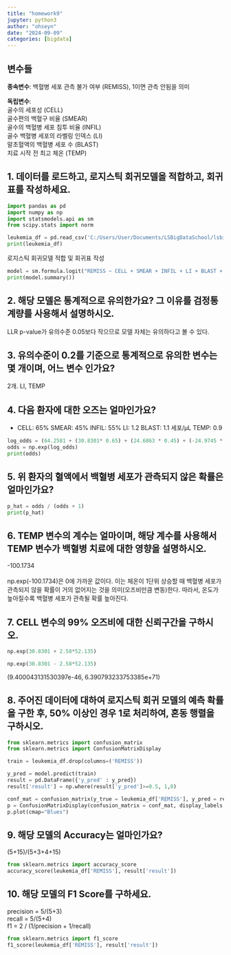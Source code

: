 ```yaml
---
title: "homework9"
jupyter: python3
author: "ohseyn"
date: "2024-09-09"
categories: [bigdata]
---
```


## 변수들

**종속변수**: 백혈병 세포 관측 불가 여부 (REMISS), 1이면 관측 안됨을 의미

**독립변수**:<br>
        골수의 세포성 (CELL)<br>
        골수편의 백혈구 비율 (SMEAR)<br>
        골수의 백혈병 세포 침투 비율 (INFIL)<br>
        골수 백혈병 세포의 라벨링 인덱스 (LI)<br>
        말초혈액의 백혈병 세포 수 (BLAST)<br>
        치료 시작 전 최고 체온 (TEMP)<br>

## 1. 데이터를 로드하고, 로지스틱 회귀모델을 적합하고, 회귀 표를 작성하세요.

```python
import pandas as pd
import numpy as np
import statsmodels.api as sm
from scipy.stats import norm

leukemia_df = pd.read_csv('C:/Users/User/Documents/LSBigDataSchool/lsbigdata_project1/Data/leukemia_remission.txt', delimiter='\t')
print(leukemia_df)
```

로지스틱 회귀모델 적합 및 회귀표 작성

```python
model = sm.formula.logit("REMISS ~ CELL + SMEAR + INFIL + LI + BLAST + TEMP", data=leukemia_df).fit()
print(model.summary())
```

## 2. 해당 모델은 통계적으로 유의한가요? 그 이유를 검정통계량를 사용해서 설명하시오.

LLR p-value가 유의수준 0.05보다 작으므로 모델 자체는 유의하다고 볼 수 있다.

## 3. 유의수준이 0.2를 기준으로 통계적으로 유의한 변수는 몇 개이며, 어느 변수 인가요?

2개. LI, TEMP

## 4. 다음 환자에 대한 오즈는 얼마인가요? 
- CELL: 65% SMEAR: 45% INFIL: 55% LI: 1.2 BLAST: 1.1 세포/μL TEMP: 0.9

```python
log_odds = (64.2581 + (30.8301* 0.65) + (24.6863 * 0.45) + (-24.9745 * 0.55) + (4.3605*1.2) + (-0.0115 * 1.1) + (-100.1734 * 0.9))
odds = np.exp(log_odds)
print(odds)
```

## 5. 위 환자의 혈액에서 백혈병 세포가 관측되지 않은 확률은 얼마인가요?

```python
p_hat = odds / (odds + 1)
print(p_hat)
```

## 6. TEMP 변수의 계수는 얼마이며, 해당 계수를 사용해서 TEMP 변수가 백혈병 치료에 대한 영향을 설명하시오.

-100.1734<br>
<br>
np.exp(-100.1734)은 0에 가까운 값이다. 이는 체온이 1단위 상승할 때 백혈병 세포가 관측되지 않을 확률이 거의 없어지는 것을 의미(오즈비만큼 변동)한다. 따라서, 온도가 높아질수록 백혈병 세포가 관측될 확률 높아진다.

## 7. CELL 변수의 99% 오즈비에 대한 신뢰구간을 구하시오.

```python
np.exp(30.8301 + 2.58*52.135)
```

```python
np.exp(30.8301 - 2.58*52.135)
```

(9.400043131530397e-46, 6.390793233753385e+71)

## 8. 주어진 데이터에 대하여 로지스틱 회귀 모델의 예측 확률을 구한 후, 50% 이상인 경우 1로 처리하여, 혼동 행렬을 구하시오.

```python
from sklearn.metrics import confusion_matrix
from sklearn.metrics import ConfusionMatrixDisplay

train = leukemia_df.drop(columns=('REMISS'))

y_pred = model.predict(train)
result = pd.DataFrame({'y_pred' : y_pred})
result['result'] = np.where(result['y_pred']>=0.5, 1,0)

conf_mat = confusion_matrix(y_true = leukemia_df['REMISS'], y_pred = result['result'], labels=[1,0])
p = ConfusionMatrixDisplay(confusion_matrix = conf_mat, display_labels = ('1', '0'))
p.plot(cmap="Blues")
```

## 9. 해당 모델의 Accuracy는 얼마인가요?
(5+15)/(5+3+4+15)

```python
from sklearn.metrics import accuracy_score
accuracy_score(leukemia_df['REMISS'], result['result'])
```

## 10. 해당 모델의 F1 Score를 구하세요.
precision = 5/(5+3)<br>
recall = 5/(5+4)<br>
f1 = 2 / (1/precision + 1/recall)

```python
from sklearn.metrics import f1_score
f1_score(leukemia_df['REMISS'], result['result'])
```

